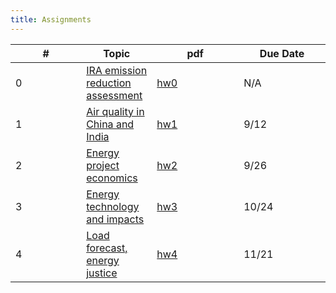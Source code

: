 ```yaml
---
title: Assignments
---
```


| # | Topic | pdf | Due Date |
|-----------------|-----------------|---------------------|---------------------|
| 0    | [IRA emission reduction assessment](assignments/hw0.qmd) | [hw0](assignments/hw0.pdf) | N/A    |
| 1    | [Air quality in China and India](assignments/hw1.qmd) | [hw1](assignments/hw1.pdf)  | 9/12 |
| 2    | [Energy project economics](assignments/hw2.qmd) | [hw2](assignments/hw2.pdf)  |  9/26      |
| 3    | [Energy technology and impacts](assignments/hw3.qmd) | [hw3](assignments/hw3.pdf)  | 10/24 |
| 4    | [Load forecast, energy justice](assignments/hw4.qmd)  | [hw4](assignments/hw4.pdf)  | 11/21  |